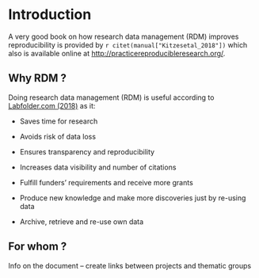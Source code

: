 # Introduction {#introduction}

A very good book on how research data management (RDM) improves reproducibility 
is provided by `r citet(manual["Kitzesetal_2018"])` which also is available online
at [http://practicereproducibleresearch.org/](http://practicereproducibleresearch.org/).

## Why RDM ? 

Doing research data management (RDM) is useful according to [Labfolder.com (2018)](https://www.labfolder.com/research-data-management/) as it:

- Saves time for research

- Avoids risk of data loss

- Ensures transparency and reproducibility

- Increases data visibility and number of citations

- Fulfill funders’ requirements and receive more grants

- Produce new knowledge and make more discoveries just by re-using data

- Archive, retrieve and re-use own data



## For whom ? 

Info on the document – create links between projects and thematic groups
